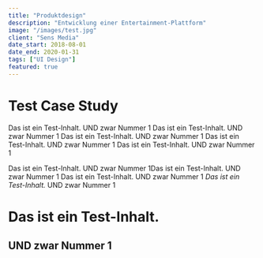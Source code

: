 ```yaml
---
title: "Produktdesign" 
description: "Entwicklung einer Entertainment-Plattform"
image: "/images/test.jpg"
client: "Sens Media"
date_start: 2018-08-01
date_end: 2020-01-31
tags: ["UI Design"]
featured: true
---
```


# Test Case Study

Das ist ein Test-Inhalt.
UND zwar Nummer 1
Das ist ein Test-Inhalt.
UND zwar Nummer 1
Das ist ein Test-Inhalt.
UND zwar Nummer 1
Das ist ein Test-Inhalt.
UND zwar Nummer 1
Das ist ein Test-Inhalt.
UND zwar Nummer 1


Das ist ein Test-Inhalt.
UND zwar Nummer 1Das ist ein Test-Inhalt.
UND zwar Nummer 1
Das ist ein Test-Inhalt.
UND zwar Nummer 1
*Das ist ein Test-Inhalt.*
UND zwar Nummer 1
# Das ist ein Test-Inhalt.
## UND zwar Nummer 1